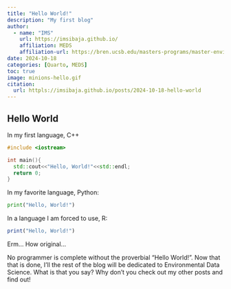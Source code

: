 ```yaml
---
title: "Hello World!"
description: "My first blog"
author: 
  - name: "IMS"
    url: https://imsibaja.github.io/
    affiliation: MEDS
    affiliation-url: https://bren.ucsb.edu/masters-programs/master-environmental-data-science
date: 2024-10-18
categories: [Quarto, MEDS]
toc: true
image: minions-hello.gif
citation:
  url: httpls://imsibaja.github.io/posts/2024-10-18-hello-world
---
```


## Hello World

In my first language, C++
``` C++
#include <iostream>

int main(){
  std::cout<<"Hello, World!"<<std::endl;
  return 0;
}
```

In my favorite language, Python:
```python
print("Hello, World!")
```

In a language I am forced to use, R:
```r
print("Hello, World!")
```
Erm... How original...

No programmer is complete without the proverbial "Hello World!". Now that that is done, I'll the rest of the blog will be dedicated to Environmental Data Science. What is that you say? Why don't you check out my other posts and find out!

